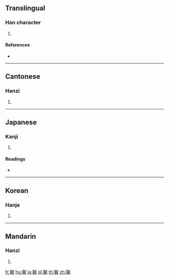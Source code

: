{{character info/new}}
==Translingual==

===Han character===
{{Han char|rn=177|rad=革|as=05|sn=14|four=44547|canj=TJDHE}}

# {{defn|Han|sort=革05}}

====References====
* {{Han ref|kx=1386.330|dkj=42776|dj=1901.090|hdz=74332.140|uh=9781|ud=38785|bh=E4C7|bd=58567}}

----

==Cantonese==

===Hanzi===
{{yue-hanzi|jyut=|y=bei6}}

# {{defn|lang=yue|sort=革05}}

----

==Japanese==

===Kanji===
{{ja-kanji|grade=|rs=革05}}

# {{defn|lang=ja|sort=革05}}

====Readings====
* {{ja-readings|on=[[ひ]] (hi), [[び]] (bi)|kun=[[ひきづな]] (hikizuna), [[たづな]] (tazuna), [[はらおび]] (haraobi)}}

----

==Korean==

===Hanja===
{{ko-hanja|hangeul=피|eumhun=|rv=pi|mr=p'i|y=phi}}

# {{defn|lang=ko|sort=革05}}

----

==Mandarin==

===Hanzi===
{{cmn-hanzi|pin=[[tuó]] ([[tuo2]])|wg=t'o<sup>2</sup>}}

# {{defn|lang=cmn|sort=革05}}

[[fr:鞁]]
[[hu:鞁]]
[[ja:鞁]]
[[pl:鞁]]
[[th:鞁]]
[[zh:鞁]]